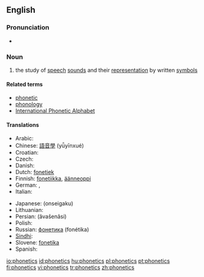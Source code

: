 ==English==

===Pronunciation===
* {{IPA|/fəˈnɛtɪks/}}

===Noun===
{{wikipedia}}
{{en-noun|-}}

# {{linguistics}} the study of [[speech]] [[sound]]s and their [[representation]] by written [[symbols]]

====Related terms====
* [[phonetic]]
* [[phonology]]
* [[International Phonetic Alphabet]]

====Translations====
{{trans-top|study of speech sounds and their representation by written symbols}}
* Arabic: {{t-|ar|صوتيات|tr=ʂautiyāt|sc=Arab|p}}
* Chinese: [[語音學]] (yǚyīnxué)
* Croatian: {{t-|hr|fonetika|f}}
* Czech: {{t-|cs|fonetika|f}}
* Danish: {{t+|da|fonetik|c}}
* Dutch: [[fonetiek]] {{f}}
* Finnish: [[fonetiikka]], [[äänneoppi]]
* German: {{t+|de|Phonetik|f}}, {{t|de|Lautlehre|f}}
* Italian: {{t+|it|fonetica|f}}
{{trans-mid}}
* Japanese: {{Jpan|[[音声学]]}} (onseigaku)
* Lithuanian: {{t+|lt|fonetika|f|xs=Lithuanian}}
* Persian: {{fa-Arab|[[آواشناسی]]}} (âvašenâsi)
* Polish: {{t-|pl|fonetyka|f}}
* Russian: [[фонетика]] (fonétika) {{f}}
* [[Sindhi]]: {{SDchar|[[وايوڪيات]]}} {{f}}
* Slovene: [[fonetika]]
* Spanish: {{t-|es|fonética|f}}
{{trans-bottom}}

[[io:phonetics]]
[[id:phonetics]]
[[hu:phonetics]]
[[pl:phonetics]]
[[pt:phonetics]]
[[fi:phonetics]]
[[vi:phonetics]]
[[tr:phonetics]]
[[zh:phonetics]]